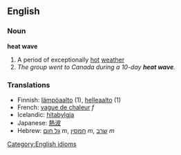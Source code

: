 ==English==

===Noun===
'''heat wave'''
#A period of exceptionally [[hot]] [[weather]]
#''The group went to Canada during a 10-day '''heat wave'''.''

===Translations===
*Finnish: [[lämpöaalto]] (1), [[helleaalto]] (1)
*French: [[vague de chaleur]] ''f''
*Icelandic: [[hitabylgja]]
*Japanese: [[熱波]]
*Hebrew: [[גל חום]] ''m'', [[חמסין]] ''m'', [[שרב]] ''m''

[[Category:English idioms]]